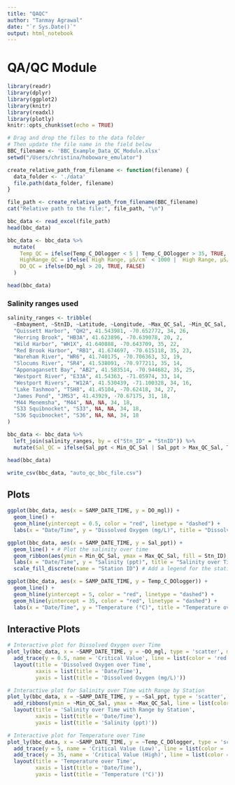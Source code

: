 ```yaml
---
title: "QAQC"
author: "Tanmay Agrawal"
date: "`r Sys.Date()`"
output: html_notebook
---
```



# QA/QC Module

```r
library(readr)
library(dplyr)
library(ggplot2)
library(knitr)
library(readxl)
library(plotly)
knitr::opts_chunk$set(echo = TRUE)
```

```r
# Drag and drop the files to the data folder
# Then update the file name in the field below
BBC_filename <- 'BBC_Example_Data_QC_Module.xlsx'
setwd("/Users/christina/hoboware_emulator")
```

```r
create_relative_path_from_filename <- function(filename) {
  data_folder <- './data'
  file.path(data_folder, filename)
}

file_path <- create_relative_path_from_filename(BBC_filename)
cat("Relative path to the file:", file_path, "\n")
```

```r
bbc_data <- read_excel(file_path)
head(bbc_data)
```

```r
bbc_data <- bbc_data %>%
  mutate(
    Temp_QC = ifelse(Temp_C_DOlogger < 5 | Temp_C_DOlogger > 35, TRUE, FALSE),
    HighRange_QC = ifelse(`High Range, μS/cm` < 1000 | `High Range, μS/cm` > 55000, TRUE, FALSE),
    DO_QC = ifelse(DO_mgl > 20, TRUE, FALSE)
  )

head(bbc_data)
```

### Salinity ranges used

```r
salinity_ranges <- tribble(
  ~Embayment, ~StnID, ~Latitude, ~Longitude, ~Max_QC_Sal, ~Min_QC_Sal,
  "Quissett Harbor", "QH2", 41.543981, -70.652772, 34, 26,
  "Herring Brook", "HB3A", 41.623896, -70.639078, 20, 2,
  "Wild Harbor", "WH1X", 41.640888, -70.643709, 35, 22,
  "Red Brook Harbor", "RB1", 41.674697, -70.615118, 35, 23,
  "Wareham River", "WR6", 41.740175, -70.706363, 32, 19,
  "Slocums River", "SR4", 41.538091, -70.977211, 35, 14,
  "Apponagansett Bay", "AB2", 41.583514, -70.944682, 35, 25,
  "Westport River", "E33A", 41.54363, -71.05974, 33, 14,
  "Westport Rivers", "W12A", 41.530439, -71.100328, 34, 16,
  "Lake Tashmoo", "TSH8", 41.45104, -70.62418, 34, 27,
  "James Pond", "JMS3", 41.43929, -70.67175, 31, 18,
  "M44 Menemsha", "M44", NA, NA, 34, 18,
  "S33 Squibnocket", "S33", NA, NA, 34, 18,
  "S36 Squibnocket", "S36", NA, NA, 34, 18
)

bbc_data <- bbc_data %>%
  left_join(salinity_ranges, by = c("Stn_ID" = "StnID")) %>%
  mutate(Sal_QC = ifelse(Sal_ppt < Min_QC_Sal | Sal_ppt > Max_QC_Sal, TRUE, FALSE))

head(bbc_data)
```

```r
write_csv(bbc_data, "auto_qc_bbc_file.csv")
```

## Plots

```r
ggplot(bbc_data, aes(x = SAMP_DATE_TIME, y = DO_mgl)) +
  geom_line() +
  geom_hline(yintercept = 0.5, color = "red", linetype = "dashed") +
  labs(x = "Date/Time", y = "Dissolved Oxygen (mg/L)", title = "Dissolved Oxygen over Time")

ggplot(bbc_data, aes(x = SAMP_DATE_TIME, y = Sal_ppt)) +
  geom_line() + # Plot the salinity over time
  geom_ribbon(aes(ymin = Min_QC_Sal, ymax = Max_QC_Sal, fill = Stn_ID), alpha = 0.2) + # Add shaded area for salinity range
  labs(x = "Date/Time", y = "Salinity (ppt)", title = "Salinity over Time with Range by Station") +
  scale_fill_discrete(name = "Station ID") # Add a legend for the station IDs

ggplot(bbc_data, aes(x = SAMP_DATE_TIME, y = Temp_C_DOlogger)) +
  geom_line() +
  geom_hline(yintercept = 5, color = "red", linetype = "dashed") +
  geom_hline(yintercept = 35, color = "red", linetype = "dashed") +
  labs(x = "Date/Time", y = "Temperature (°C)", title = "Temperature over Time")
```

## Interactive Plots

```r
# Interactive plot for Dissolved Oxygen over Time
plot_ly(bbc_data, x = ~SAMP_DATE_TIME, y = ~DO_mgl, type = 'scatter', mode = 'lines') %>%
  add_trace(y = 0.5, name = 'Critical Value', line = list(color = 'red', dash = 'dash')) %>%
  layout(title = 'Dissolved Oxygen over Time',
         xaxis = list(title = 'Date/Time'),
         yaxis = list(title = 'Dissolved Oxygen (mg/L)'))

# Interactive plot for Salinity over Time with Range by Station
plot_ly(bbc_data, x = ~SAMP_DATE_TIME, y = ~Sal_ppt, type = 'scatter', mode = 'lines', color = ~Stn_ID) %>%
  add_ribbons(ymin = ~Min_QC_Sal, ymax = ~Max_QC_Sal, line = list(color = 'rgba(0,0,0,0)'), fillcolor = 'rgba(0,0,0,0.2)') %>%
  layout(title = 'Salinity over Time with Range by Station',
         xaxis = list(title = 'Date/Time'),
         yaxis = list(title = 'Salinity (ppt)'))

# Interactive plot for Temperature over Time
plot_ly(bbc_data, x = ~SAMP_DATE_TIME, y = ~Temp_C_DOlogger, type = 'scatter', mode = 'lines') %>%
  add_trace(y = 5, name = 'Critical Value (Low)', line = list(color = 'red', dash = 'dash')) %>%
  add_trace(y = 35, name = 'Critical Value (High)', line = list(color = 'red', dash = 'dash')) %>%
  layout(title = 'Temperature over Time',
         xaxis = list(title = 'Date/Time'),
         yaxis = list(title = 'Temperature (°C)'))
```

